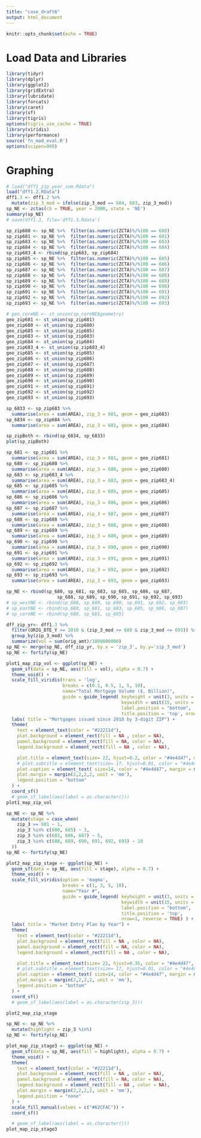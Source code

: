 ---
title: "case_draft6"
output: html_document
---

```{r setup, include=FALSE}
knitr::opts_chunk$set(echo = TRUE)
```


# Load Data and Libraries

```{r library, message = FALSE}
library(tidyr)
library(dplyr)
library(ggplot2)
library(gridExtra)
library(lubridate)
library(forcats)
library(caret)
library(sf)
library(tigris)
options(tigris_use_cache = TRUE)
library(viridis)
library(performance)
source('fn_mod_eval.R')
options(scipen=999)
```

# Graphing

```{r get zip code map for NE}
# load("dff1_zip_year_sum.Rdata")
load("dff1.2.RData")
dff1.3 <- dff1.2 %>%
  mutate(zip_3_mod = ifelse(zip_3_mod == 684, 683, zip_3_mod))
sp_NE <- zctas(cb = TRUE, year = 2000, state = 'NE')
summary(sp_NE)
# save(dff1.3, file='dff1.3.Rdata')
```


```{r make sf, warning=FALSE}
sp_zip680 <- sp_NE %>%  filter(as.numeric(ZCTA)%/%100 == 680)
sp_zip681 <- sp_NE %>%  filter(as.numeric(ZCTA)%/%100 == 681)
sp_zip683 <- sp_NE %>%  filter(as.numeric(ZCTA)%/%100 == 683)
sp_zip684 <- sp_NE %>%  filter(as.numeric(ZCTA)%/%100 == 684)
sp_zip683_4 <- rbind(sp_zip683, sp_zip684)
sp_zip685 <- sp_NE %>%  filter(as.numeric(ZCTA)%/%100 == 685)
sp_zip686 <- sp_NE %>%  filter(as.numeric(ZCTA)%/%100 == 686)
sp_zip687 <- sp_NE %>%  filter(as.numeric(ZCTA)%/%100 == 687)
sp_zip688 <- sp_NE %>%  filter(as.numeric(ZCTA)%/%100 == 688)
sp_zip689 <- sp_NE %>%  filter(as.numeric(ZCTA)%/%100 == 689)
sp_zip690 <- sp_NE %>%  filter(as.numeric(ZCTA)%/%100 == 690)
sp_zip691 <- sp_NE %>%  filter(as.numeric(ZCTA)%/%100 == 691)
sp_zip692 <- sp_NE %>%  filter(as.numeric(ZCTA)%/%100 == 692)
sp_zip693 <- sp_NE %>%  filter(as.numeric(ZCTA)%/%100 == 693)

# geo_coreNE <- st_union(sp_coreNE$geometry)
geo_zip681 <- st_union(sp_zip681)
geo_zip680 <- st_union(sp_zip680)
geo_zip685 <- st_union(sp_zip685)
geo_zip683 <- st_union(sp_zip683)
geo_zip684 <- st_union(sp_zip684)
geo_zip683_4 <- st_union(sp_zip683_4)
geo_zip685 <- st_union(sp_zip685)
geo_zip686 <- st_union(sp_zip686)
geo_zip687 <- st_union(sp_zip687)
geo_zip688 <- st_union(sp_zip688)
geo_zip689 <- st_union(sp_zip689)
geo_zip690 <- st_union(sp_zip690)
geo_zip691 <- st_union(sp_zip691)
geo_zip692 <- st_union(sp_zip692)
geo_zip693 <- st_union(sp_zip693)

sp_6833 <- sp_zip683 %>%
  summarise(area = sum(AREA), zip_3 = 681, geom = geo_zip683)
sp_6834 <- sp_zip684 %>%
  summarise(area = sum(AREA), zip_3 = 681, geom = geo_zip684)

sp_zipBoth <- rbind(sp_6834, sp_6833)
plot(sp_zipBoth)

sp_681 <- sp_zip681 %>%
  summarise(area = sum(AREA), zip_3 = 681, geom = geo_zip681)
sp_680 <- sp_zip680 %>%
  summarise(area = sum(AREA), zip_3 = 680, geom = geo_zip680)
sp_683 <- sp_zip683_4 %>%
  summarise(area = sum(AREA), zip_3 = 683, geom = geo_zip683_4)
sp_685 <- sp_zip685 %>%
  summarise(area = sum(AREA), zip_3 = 685, geom = geo_zip685)
sp_686 <- sp_zip686 %>%
  summarise(area = sum(AREA), zip_3 = 686, geom = geo_zip686)
sp_687 <- sp_zip687 %>%
  summarise(area = sum(AREA), zip_3 = 687, geom = geo_zip687)
sp_688 <- sp_zip688 %>%
  summarise(area = sum(AREA), zip_3 = 688, geom = geo_zip688)
sp_689 <- sp_zip689 %>%
  summarise(area = sum(AREA), zip_3 = 689, geom = geo_zip689)
sp_690 <- sp_zip690 %>%
  summarise(area = sum(AREA), zip_3 = 690, geom = geo_zip690)
sp_691 <- sp_zip691 %>%
  summarise(area = sum(AREA), zip_3 = 691, geom = geo_zip691)
sp_692 <- sp_zip692 %>%
  summarise(area = sum(AREA), zip_3 = 692, geom = geo_zip692)
sp_693 <- sp_zip693 %>%
  summarise(area = sum(AREA), zip_3 = 693, geom = geo_zip693)
```


```{r make sf, warning=FALSE}
sp_NE <- rbind(sp_680, sp_681, sp_683, sp_685, sp_686, sp_687, 
                   sp_688, sp_689, sp_690, sp_691, sp_692, sp_693)
# sp_westNE <- rbind(sp_688, sp_689, sp_690, sp_691, sp_692, sp_693)
# sp_eastNE <- rbind(sp_680, sp_681, sp_683, sp_685, sp_686, sp_687)
# sp_coreNE <- rbind(sp_680, sp_681, sp_685)

dff_zip_yr<- dff1.3 %>%
  filter(ORIG_DTE_Y >= 2010 & (zip_3_mod >= 680 & zip_3_mod <= 693)) %>%
  group_by(zip_3_mod) %>%
  summarize(vol = sum(orig_amt)/1000000000)
sp_NE <- merge(sp_NE, dff_zip_yr, by.x = 'zip_3', by.y='zip_3_mod')
sp_NE <- fortify(sp_NE)

plot1_map_zip_vol <- ggplot(sp_NE) + 
  geom_sf(data = sp_NE, aes(fill = vol), alpha = 0.7) + 
  theme_void() + 
  scale_fill_viridis(trans = 'log', 
                     breaks = c(0.1, 0.5, 1, 5, 10), 
                     name="Total Mortgage Volume ($, Billion)", 
                     guide = guide_legend( keyheight = unit(3, units = "mm"), 
                                           keywidth = unit(15, units = "mm"), 
                                           label.position = "bottom", 
                                           title.position = 'top', nrow=1) ) +
  labs( title = "Mortgages issued since 2010 by 3-digit ZIP") + 
  theme(
    text = element_text(color = "#22211d"),
    plot.background = element_rect(fill = NA , color = NA),
    panel.background = element_rect(fill = NA, color = NA),
    legend.background = element_rect(fill = NA , color = NA),

    plot.title = element_text(size= 22, hjust=0.2, color = "#4e4d47", margin = margin(b = -0.2, t = 0.4, l = 2, unit = "cm")),
    # plot.subtitle = element_text(size= 17, hjust=0.01, color = "#4e4d47", margin = margin(b = -0.1, t = 0.43, l = 2, unit = "cm")),
    plot.caption = element_text( size=14, color = "#4e4d47", margin = margin(b = 0.3, r=-99, unit = "cm") ),
    plot.margin = margin(2,2,2,2, unit = 'mm'),
    legend.position = "bottom"
  ) +
  coord_sf()
  # geom_sf_label(aes(label = as.character()))
plot1_map_zip_vol
```

```{r map by stages}
sp_NE <- sp_NE %>%
  mutate(stage = case_when(
    zip_3 == 681 ~ 1, 
    zip_3 %in% c(680, 685) ~ 3,
    zip_3 %in% c(683, 686, 687) ~ 5,
    zip_3 %in% c(688, 689, 690, 691, 692, 693) ~ 10
  ))
sp_NE <- fortify(sp_NE)

plot2_map_zip_stage <- ggplot(sp_NE) + 
  geom_sf(data = sp_NE, aes(fill = stage), alpha = 0.7) + 
  theme_void() + 
  scale_fill_viridis(option = 'magma', 
                     breaks = c(1, 3, 5, 10), 
                     name="Year #",
                     guide = guide_legend( keyheight = unit(3, units = "mm"), 
                                           keywidth = unit(15, units = "mm"), 
                                           label.position = "bottom", 
                                           title.position = 'top', 
                                           nrow=1, reverse = TRUE) ) +
  labs( title = "Market Entry Plan by Year") + 
  theme(
    text = element_text(color = "#22211d"),
    plot.background = element_rect(fill = NA , color = NA),
    panel.background = element_rect(fill = NA, color = NA),
    legend.background = element_rect(fill = NA , color = NA),

    plot.title = element_text(size= 22, hjust=0.35, color = "#4e4d47", margin = margin(b = -0.2, t = 0.4, l = 2, unit = "cm")),
    # plot.subtitle = element_text(size= 17, hjust=0.01, color = "#4e4d47", margin = margin(b = -0.1, t = 0.43, l = 2, unit = "cm")),
    plot.caption = element_text( size=14, color = "#4e4d47", margin = margin(b = 0.3, r=-99, unit = "cm") ),
    plot.margin = margin(2,2,2,2, unit = 'mm'),
    legend.position = "bottom"
  ) +
  coord_sf()
  # geom_sf_label(aes(label = as.character(zip_3)))

plot2_map_zip_stage


```






```{r}
sp_NE <- sp_NE %>%
  mutate(highlight = zip_3 %in%)
sp_NE <- fortify(sp_NE)

plot_map_zip_stage3 <- ggplot(sp_NE) + 
  geom_sf(data = sp_NE, aes(fill = highlight), alpha = 0.7) + 
  theme_void() + 
  theme(
    text = element_text(color = "#22211d"),
    plot.background = element_rect(fill = NA , color = NA),
    panel.background = element_rect(fill = NA, color = NA),
    legend.background = element_rect(fill = NA , color = NA),
    plot.margin = margin(2,2,2,2, unit = 'mm'),
    legend.position = "none"
  ) +
  scale_fill_manual(values = c("#62CFAC")) + 
  coord_sf()

  # geom_sf_label(aes(label = as.character()))
plot_map_zip_stage3

```

